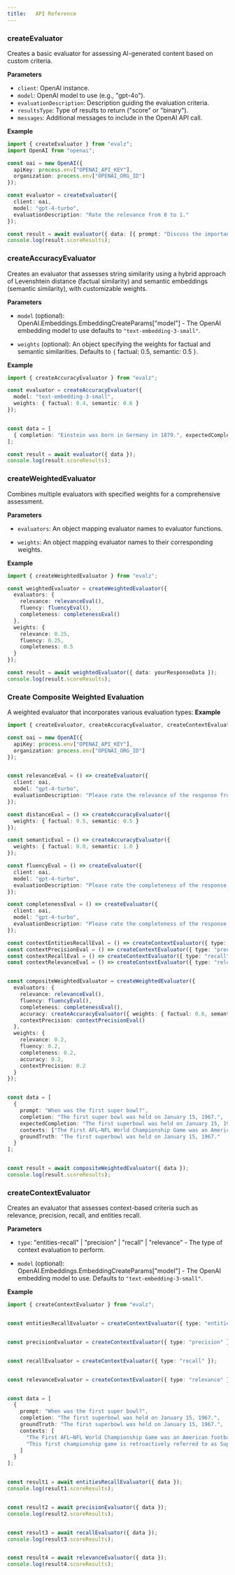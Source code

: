 ```yaml
---
title:   API Reference
---
```


### createEvaluator

Creates a basic evaluator for assessing AI-generated content based on custom criteria.

**Parameters**

- `client`: OpenAI instance.
- `model`: OpenAI model to use (e.g., "gpt-4o").
- `evaluationDescription`: Description guiding the evaluation criteria.
- `resultsType`: Type of results to return ("score" or "binary").
- `messages`: Additional messages to include in the OpenAI API call.

**Example**

```typescript
import { createEvaluator } from "evalz";
import OpenAI from "openai";

const oai = new OpenAI({
  apiKey: process.env["OPENAI_API_KEY"],
  organization: process.env["OPENAI_ORG_ID"]
});

const evaluator = createEvaluator({
  client: oai,
  model: "gpt-4-turbo",
  evaluationDescription: "Rate the relevance from 0 to 1."
});

const result = await evaluator({ data: [{ prompt: "Discuss the importance of AI.", completion: "AI is important for future technology.", expectedCompletion: "AI is important for future technology." }] });
console.log(result.scoreResults);
```

### createAccuracyEvaluator

Creates an evaluator that assesses string similarity using a hybrid approach of Levenshtein distance (factual similarity) and semantic embeddings (semantic similarity), with customizable weights.

**Parameters**

- `model` (optional): OpenAI.Embeddings.EmbeddingCreateParams["model"] - The OpenAI embedding model to use defaults to `"text-embedding-3-small"`.

- `weights` (optional): An object specifying the weights for factual and semantic similarities. Defaults to `{` factual: 0.5, semantic: 0.5 }.

**Example**

```typescript
import { createAccuracyEvaluator } from "evalz";

const evaluator = createAccuracyEvaluator({
  model: "text-embedding-3-small",
  weights: { factual: 0.4, semantic: 0.6 }
});


const data = [
  { completion: "Einstein was born in Germany in 1879.", expectedCompletion: "Einstein was born in 1879 in Germany." }
];

const result = await evaluator({ data });
console.log(result.scoreResults);
```

### createWeightedEvaluator

Combines multiple evaluators with specified weights for a comprehensive assessment.

**Parameters**

- `evaluators`: An object mapping evaluator names to evaluator functions.

- `weights`: An object mapping evaluator names to their corresponding weights.

**Example**

```typescript
import { createWeightedEvaluator } from "evalz";

const weightedEvaluator = createWeightedEvaluator({
  evaluators: {
    relevance: relevanceEval(),
    fluency: fluencyEval(),
    completeness: completenessEval()
  },
  weights: {
    relevance: 0.25,
    fluency: 0.25,
    completeness: 0.5
  }
});

const result = await weightedEvaluator({ data: yourResponseData });
console.log(result.scoreResults);
```

### Create Composite Weighted Evaluation

A  weighted evaluator that incorporates various evaluation types:
**Example**

```typescript
import { createEvaluator, createAccuracyEvaluator, createContextEvaluator, createWeightedEvaluator }  from "evalz"

const oai = new OpenAI({
  apiKey: process.env["OPENAI_API_KEY"],
  organization: process.env["OPENAI_ORG_ID"]
});


const relevanceEval = () => createEvaluator({
  client: oai,
  model: "gpt-4-turbo",
  evaluationDescription: "Please rate the relevance of the response from 0 (not at all relevant) to 1 (highly relevant), considering whether the AI stayed on topic and provided a reasonable answer."
});

const distanceEval = () => createAccuracyEvaluator({
  weights: { factual: 0.5, semantic: 0.5 }
});

const semanticEval = () => createAccuracyEvaluator({
  weights: { factual: 0.0, semantic: 1.0 }
});

const fluencyEval = () => createEvaluator({
  client: oai,
  model: "gpt-4-turbo",
  evaluationDescription: "Please rate the completeness of the response from 0 (not at all complete) to 1 (completely answered), considering whether the AI addressed all parts of the prompt."
});

const completenessEval = () => createEvaluator({
  client: oai,
  model: "gpt-4-turbo",
  evaluationDescription: "Please rate the completeness of the response from 0 (not at all complete) to 1 (completely answered), considering whether the AI addressed all parts of the prompt."
});

const contextEntitiesRecallEval = () => createContextEvaluator({ type: "entities-recall" });
const contextPrecisionEval = () => createContextEvaluator({ type: "precision" });
const contextRecallEval = () => createContextEvaluator({ type: "recall" });
const contextRelevanceEval = () => createContextEvaluator({ type: "relevance" });


const compositeWeightedEvaluator = createWeightedEvaluator({
  evaluators: {
    relevance: relevanceEval(),
    fluency: fluencyEval(),
    completeness: completenessEval(),
    accuracy: createAccuracyEvaluator({ weights: { factual: 0.6, semantic: 0.4 } }),
    contextPrecision: contextPrecisionEval()
  },
  weights: {
    relevance: 0.2,
    fluency: 0.2,
    completeness: 0.2,
    accuracy: 0.2,
    contextPrecision: 0.2
  }
});


const data = [
  {
    prompt: "When was the first super bowl?",
    completion: "The first super bowl was held on January 15, 1967.",
    expectedCompletion: "The first superbowl was held on January 15, 1967.",
    contexts: ["The First AFL–NFL World Championship Game was an American football game played on January 15, 1967, at the Los Angeles Memorial Coliseum in Los Angeles."],
    groundTruth: "The first superbowl was held on January 15, 1967."
  }
];


const result = await compositeWeightedEvaluator({ data });
console.log(result.scoreResults);
```

### createContextEvaluator

Creates an evaluator that assesses context-based criteria such as relevance, precision, recall, and entities recall.

**Parameters**

- `type`: "entities-recall" | "precision" | "recall" | "relevance" - The type of context evaluation to perform.

- `model` (optional): OpenAI.Embeddings.EmbeddingCreateParams["model"] - The OpenAI embedding model to use. Defaults to `"text-embedding-3-small"`.

**Example**

```typescript
import { createContextEvaluator } from "evalz";


const entitiesRecallEvaluator = createContextEvaluator({ type: "entities-recall" });


const precisionEvaluator = createContextEvaluator({ type: "precision" });


const recallEvaluator = createContextEvaluator({ type: "recall" });


const relevanceEvaluator = createContextEvaluator({ type: "relevance" });


const data = [
  { 
    prompt: "When was the first super bowl?", 
    completion: "The first superbowl was held on January 15, 1967.", 
    groundTruth: "The first superbowl was held on January 15, 1967.", 
    contexts: [
      "The First AFL–NFL World Championship Game was an American football game played on January 15, 1967 at the Los Angeles Memorial Coliseum in Los Angeles.",
      "This first championship game is retroactively referred to as Super Bowl I."
    ]
  }
];


const result1 = await entitiesRecallEvaluator({ data });
console.log(result1.scoreResults);


const result2 = await precisionEvaluator({ data });
console.log(result2.scoreResults);


const result3 = await recallEvaluator({ data });
console.log(result3.scoreResults);


const result4 = await relevanceEvaluator({ data });
console.log(result4.scoreResults);
```
